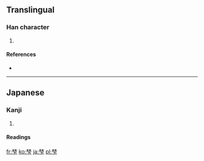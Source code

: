 ==Translingual==

===Han character===
{{Han char|rn=75|rad=木|as=07|sn=11|four=|canj=木木一卜 (DDMY)}}

# {{defn|Han|sort=木07}}

====References====
* {{Han ref|kx=0531.131|dkj=14910|hdz=21210.041|uh=68BA|ud=26810}}

----

==Japanese==

===Kanji===
{{ja-kanji|grade=|rs=木07}}

# {{defn|lang=ja|sort=木07}}

====Readings====
{{ja-readings|on=|kun=[[ふもと]] (fumoto)}}

[[fr:梺]]
[[ko:梺]]
[[ja:梺]]
[[pl:梺]]